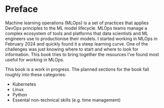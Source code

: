 # Preface {.unnumbered}

Machine learning operations (MLOps) is a set of practices that applies DevOps principles to the ML model lifecycle. MLOps teams manage a complex ecosystem of tools and platforms that data scientists and ML engineers use to productionise their models. I started working in MLOps in February 2024 and quickly found it a steep learning curve. One of the challenges was just knowing where to start and where to look for information. This book tries to bring together the resources I've found most useful for working in MLOps. 

This book is a work in progress. The planned sections for the book fall roughly into these categories:

* Kubernetes
* Linux
* Python
* Essental non-technical skills (e.g. time management)
